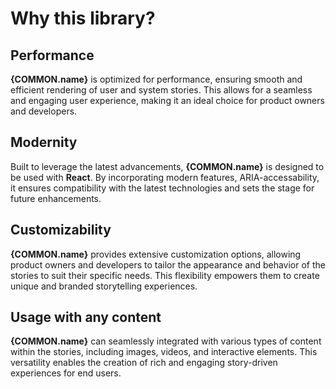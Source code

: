 
# Why this library?

## Performance

**{COMMON.name}** is optimized for performance, ensuring smooth and efficient rendering of user and system stories.
This allows for a seamless and engaging user experience, making it an ideal choice for product owners and developers.

## Modernity

Built to leverage the latest advancements, **{COMMON.name}** is designed to be used with **React**.
By incorporating modern features, ARIA-accessability, it ensures compatibility with the latest technologies and sets the stage for future enhancements.

## Customizability

**{COMMON.name}** provides extensive customization options, allowing product owners and developers to tailor the appearance and behavior of the stories to suit their specific needs.
This flexibility empowers them to create unique and branded storytelling experiences.

## Usage with any content

**{COMMON.name}** can seamlessly integrated with various types of content within the stories, including images, videos, and interactive elements.
This versatility enables the creation of rich and engaging story-driven experiences for end users.
